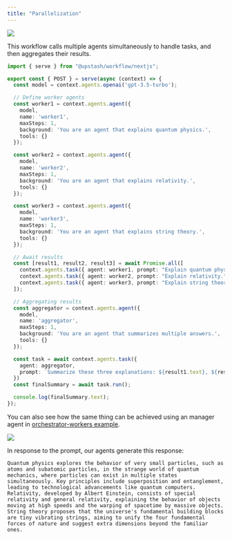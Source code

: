 ```yaml
---
title: "Parallelization"
---
```


<img src="/img/workflow/agents/parallel-diagram.png" />

This workflow calls multiple agents simultaneously to handle tasks, and then aggregates their results.

```ts
import { serve } from "@upstash/workflow/nextjs";

export const { POST } = serve(async (context) => {
  const model = context.agents.openai('gpt-3.5-turbo');

  // Define worker agents
  const worker1 = context.agents.agent({
    model,
    name: 'worker1',
    maxSteps: 1,
    background: 'You are an agent that explains quantum physics.',
    tools: {}
  });

  const worker2 = context.agents.agent({
    model,
    name: 'worker2',
    maxSteps: 1,
    background: 'You are an agent that explains relativity.',
    tools: {}
  });

  const worker3 = context.agents.agent({
    model,
    name: 'worker3',
    maxSteps: 1,
    background: 'You are an agent that explains string theory.',
    tools: {}
  });

  // Await results
  const [result1, result2, result3] = await Promise.all([
    context.agents.task({ agent: worker1, prompt: "Explain quantum physics." }).run(),
    context.agents.task({ agent: worker2, prompt: "Explain relativity." }).run(),
    context.agents.task({ agent: worker3, prompt: "Explain string theory." }).run(),
  ]);

  // Aggregating results
  const aggregator = context.agents.agent({
    model,
    name: 'aggregator',
    maxSteps: 1,
    background: 'You are an agent that summarizes multiple answers.',
    tools: {}
  });

  const task = await context.agents.task({
    agent: aggregator,
    prompt: `Summarize these three explanations: ${result1.text}, ${result2.text}, ${result3.text}`
  })
  const finalSummary = await task.run();

  console.log(finalSummary.text);
});

```

You can also see how the same thing can be achieved using an manager agent in [orchestrator-workers example](/workflow/agents/examples/evaluator-optimizer).

<img src="/img/workflow/agents/parallelization.png" />

In response to the prompt, our agents generate this response:

```
Quantum physics explores the behavior of very small particles, such as atoms and subatomic particles, in the strange world of quantum mechanics, where particles can exist in multiple states simultaneously. Key principles include superposition and entanglement, leading to technological advancements like quantum computers. Relativity, developed by Albert Einstein, consists of special relativity and general relativity, explaining the behavior of objects moving at high speeds and the warping of spacetime by massive objects. String theory proposes that the universe's fundamental building blocks are tiny vibrating strings, aiming to unify the four fundamental forces of nature and suggest extra dimensions beyond the familiar ones.
```
